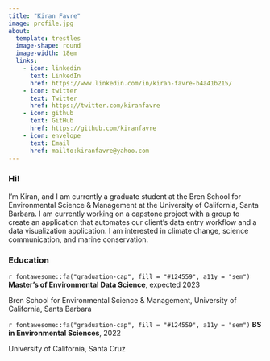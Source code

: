 ```yaml
---
title: "Kiran Favre"
image: profile.jpg
about: 
  template: trestles
  image-shape: round
  image-width: 18em
  links:
    - icon: linkedin
      text: LinkedIn
      href: https://www.linkedin.com/in/kiran-favre-b4a41b215/
    - icon: twitter
      text: Twitter
      href: https://twitter.com/kiranfavre
    - icon: github
      text: GitHub
      href: https://github.com/kiranfavre
    - icon: envelope
      text: Email
      href: mailto:kiranfavre@yahoo.com
---
```


### Hi!

I'm Kiran, and I am currently a graduate student at the Bren School for Environmental Science & Management at the University of California, Santa Barbara. I am currently working on a capstone project with a group to create an application that automates our client's data entry workflow and a data visualization application. I am interested in climate change, science communication, and marine conservation.

### Education

<p class="custom-subtitle">

`r fontawesome::fa("graduation-cap", fill = "#124559", a11y = "sem")` **Master's of Environmental Data Science**, expected 2023

</p>

<p class="custom-subtitle2">

Bren School for Environmental Science & Management, University of California, Santa Barbara

</p>

<p class="custom-subtitle">

`r fontawesome::fa("graduation-cap", fill = "#124559", a11y = "sem")` **BS in Environmental Sciences**, 2022

</p>

<p class="custom-subtitle2">

University of California, Santa Cruz

</p>
